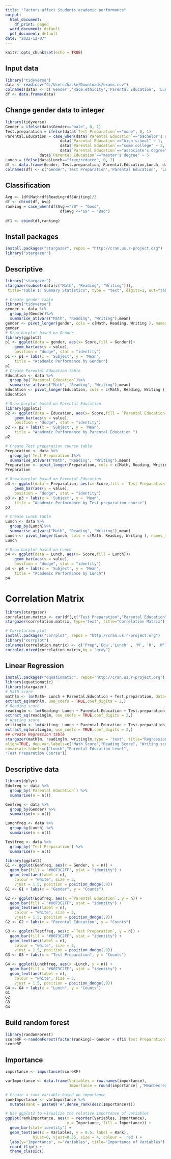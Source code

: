 ---
title: "Factors affect Students'academic performance"
output:
  html_document:
    df_print: paged
  word_document: default
  pdf_document: default
date: "2022-12-07"
---

```{r setup, include=FALSE}
knitr::opts_chunk$set(echo = TRUE)
```

## Input data

```{r}
library("tidyverse")
data <- read.csv("C:/Users/hacke/Downloads/exams.csv")
colnames(data) <- c('Gender','Race.ethicity','Parental Education', 'Lunch', 'Test Preparation', 'Math', 'Reading', 'Writing')
df <- data.frame(data)
```

## Change gender data to integer

```{r}
library(tidyverse)
Gender = ifelse(data$Gender=="male", 0, 1)
Test.preparation = ifelse(data$`Test Preparation`=="none", 0, 1)
Parental.Education = case_when(data$`Parental Education`=="bachelor's degree" ~ 4,
                        data$`Parental Education`=="high school" ~ 1,
                        data$`Parental Education`=="some college" ~ 3,
                        data$`Parental Education`=="associate's degree" ~ 2,
               data$`Parental Education`=="master's degree" ~ 5         )
Lunch = ifelse(data$Lunch=="free/reduced", 0, 1)
df <- data.frame(Gender, Test.preparation, Parental.Education,Lunch, data$Math, data$Reading, data$Writing)
colnames(df) <- c('Gender','Test Preparation','Parental Education', 'Lunch', 'Math', 'Reading', 'Writing')
```
## Classification
```{r}
Avg <- (df$Math+df$Reading+df$Writing)/3
df <- cbind(df, Avg)
ranking = case_when(df$Avg>="70" ~ "Good",
                        df$Avg <="69" ~ "Bad")
                        
df1 <- cbind(df,ranking)
```

## Install packages

```{r}
install.packages("stargazer", repos = "http://cran.us.r-project.org")
library("stargazer")
```
## Descriptive

```{r}
library("stargazer")
stargazer(subset(data[c("Math", "Reading", "Writing")]),
 title="Table 1: Summary Statistics", type = "text", digits=1, out="table3.txt")

# Create gender table
library("tidyverse")
gender <- data %>%
  group_by(Gender)%>% 
  summarise_at(vars("Math", "Reading", "Writing"),mean)
gender <- pivot_longer(gender, cols = c(Math, Reading, Writing ), names_to = "Score" )
gender
# Draw barplot based on Gender
library(ggplot2)
p1 <- ggplot(data = gender, aes(x= Score,fill = Gender))+
	geom_bar(aes(y = value),
	position = "dodge", stat = "identity")
p1 <- p1 + labs(x = 'Subject', y = 'Mean', 
	title = "Academic Performance by Gender") 
p1
# Create Parental Education table
Education <- data %>%
  group_by(`Parental Education`)%>% 
  summarise_at(vars("Math", "Reading", "Writing"),mean)
Education <- pivot_longer(Education, cols = c(Math, Reading, Writing ), names_to = "Score" )
Education

# Draw barplot based on Parental Education
library(ggplot2)
p2 <- ggplot(data = Education, aes(x= Score,fill = `Parental Education`))+
	geom_bar(aes(y = value),
	position = "dodge", stat = "identity")
p2 <- p2 + labs(x = 'Subject', y = 'Mean', 
	title = "Academic Performance by Parental Education ") 
p2

# Create Test preparation course table
Preparation <- data %>%
  group_by(`Test Preparation`)%>% 
  summarise_at(vars("Math", "Reading", "Writing"),mean)
Preparation <- pivot_longer(Preparation, cols = c(Math, Reading, Writing ), names_to = "Score" )
Preparation

# Draw barplot based on Parental Education
p3 <- ggplot(data = Preparation, aes(x= Score,fill = `Test Preparation`))+
	geom_bar(aes(y = value),
	position = "dodge", stat = "identity")
p3 <- p3 + labs(x = 'Subject', y = 'Mean', 
	title = "Academic Performance by Test preparation course") 
p3

# Create Lunch table
Lunch <- data %>%
  group_by(Lunch)%>% 
  summarise_at(vars("Math", "Reading", "Writing"),mean)
Lunch <- pivot_longer(Lunch, cols = c(Math, Reading, Writing ), names_to = "Score" )
Lunch

# Draw barplot based on Lunch
p4 <- ggplot(data = Lunch, aes(x= Score,fill = Lunch))+
	geom_bar(aes(y = value),
	position = "dodge", stat = "identity")
p4 <- p4 + labs(x = 'Subject', y = 'Mean', 
	title = "Academic Performance by Lunch") 
p4

```

# Correlation Matrix

```{r}
library(stargazer)
correlation.matrix <- cor(df[,c("Test Preparation","Parental Education","Lunch", "Math", "Reading", "Writing")])
stargazer(correlation.matrix, type='text', title="Correlation Matrix")

# Correlation plot
install.packages("corrplot", repos = "http://cran.us.r-project.org")
library("corrplot")
colnames(correlation.matrix) <- c('Prep','Edu','Lunch' , 'M', 'R', 'W')
corrplot.mixed(correlation.matrix,bg = "gray")
```

## Linear Regression

```{r}
install.packages("equatiomatic", repos='http://cran.us.r-project.org')
library(equatiomatic)
library(stargazer)
# Math score
mathlm <- lm(Math~ Lunch + Parental.Education + Test.preparation, data= df)
extract_eq(mathlm, use_coefs = TRUE,coef_digits = 2,)
# Reading score
readinglm <- lm(Reading~ Lunch + Parental.Education + Test.preparation, data= df)
extract_eq(readinglm, use_coefs = TRUE,coef_digits = 2,)
# Writing score
writinglm <- lm(Writing~ Lunch + Parental.Education + Test.preparation, data= df)
extract_eq(writinglm, use_coefs = TRUE,coef_digits = 2,)
## Create Regression table
stargazer(mathlm, readinglm, writinglm,type = 'text', title="Regression Table",
align=TRUE, dep.var.labels=c("Math Score","Reading Score", "Writing score"),
covariate.labels=c("Lunch","Parental Education Level",
"Test Preparation Course"))

```

## Descriptive data

```{r}
library(dplyr)
Edufreq <- data %>%
  group_by(`Parental Education`) %>% 
  summarise(n = n())

Genfreq <- data %>%
  group_by(Gender) %>% 
  summarise(n = n())

Lunchfreq <- data %>%
  group_by(Lunch) %>% 
  summarise(n = n())

Testfreq <- data %>%
  group_by(`Test Preparation`) %>% 
  summarise(n = n())

library(ggplot2)
G1 <- ggplot(Genfreq, aes(x = Gender, y = n)) +
  geom_bar(fill = "#0073C2FF", stat = "identity") +
  geom_text(aes(label = n),
    colour = "white", size = 3,
    vjust = 1.5, position = position_dodge(.9))
G1 <- G1 + labs(x = "Gender", y = "Counts")

G2 <- ggplot(Edufreq, aes(x =`Parental Education`, y = n)) +
  geom_bar(fill = "#0073C2FF", stat = "identity") +
  geom_text(aes(label = n),
    colour = "white", size = 3,
    vjust = 1.5, position = position_dodge(.9))
G2 <- G2 + labs(x = "Parental Education", y = "Counts")

G3 <- ggplot(Testfreq, aes(x =`Test Preparation`, y = n)) +
  geom_bar(fill = "#0073C2FF", stat = "identity") +
  geom_text(aes(label = n),
    colour = "white", size = 3,
    vjust = 1.5, position = position_dodge(.9))
G3 <- G3 + labs(x = "Test Preparation", y = "Counts")

G4 <- ggplot(Lunchfreq, aes(x =Lunch, y = n)) +
  geom_bar(fill = "#0073C2FF", stat = "identity") +
  geom_text(aes(label = n),
    colour = "white", size = 3,
    vjust = 1.5, position = position_dodge(.9))
G4 <- G4 + labs(x = "Lunch", y = "Counts")
G1
G2
G3
G4

```
## Build random forest
```{r}
library(randomForest)
scoreRF <-randomForest(factor(ranking)~ Gender + df1$`Test Preparation`+ df1$`Parental Education`+ Lunch,df1)
scoreRF
```
## Importance 
```{r}
importance <- importance(scoreRF)

varImportance <- data.frame(Variables = row.names(importance), 
                            Importance = round(importance[ ,'MeanDecreaseGini'],2))

# Create a rank variable based on importance
rankImportance <- varImportance %>%
  mutate(Rank = paste0('#',dense_rank(desc(Importance))))

# Use ggplot2 to visualize the relative importance of variables
ggplot(rankImportance, aes(x = reorder(Variables, Importance), 
                           y = Importance, fill = Importance)) +
  geom_bar(stat='identity') + 
  geom_text(aes(x = Variables, y = 0.5, label = Rank),
            hjust=0, vjust=0.55, size = 4, colour = 'red') +
  labs(y="Importance", x="Variables", title="Importance of Variables") +
  coord_flip() + 
  theme_classic()
```
